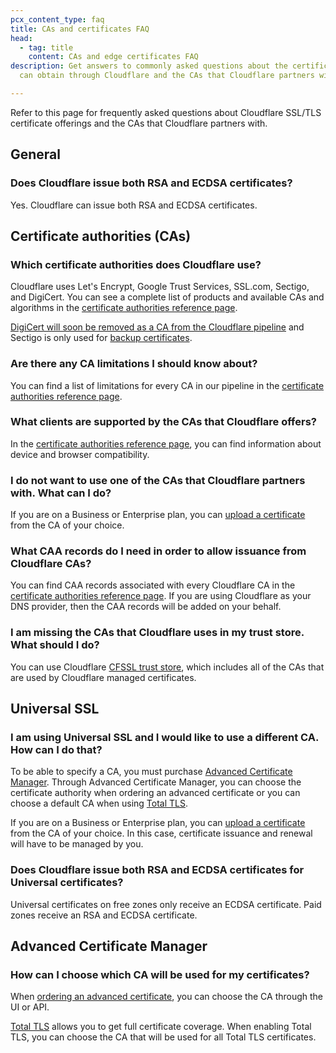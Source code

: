 ```yaml
---
pcx_content_type: faq
title: CAs and certificates FAQ
head:
  - tag: title
    content: CAs and edge certificates FAQ
description: Get answers to commonly asked questions about the certificates you
  can obtain through Cloudflare and the CAs that Cloudflare partners with.

---
```


Refer to this page for frequently asked questions about Cloudflare SSL/TLS certificate offerings and the CAs that Cloudflare partners with.

## General

### Does Cloudflare issue both RSA and ECDSA certificates?

Yes. Cloudflare can issue both RSA and ECDSA certificates.

## Certificate authorities (CAs)

### Which certificate authorities does Cloudflare use?

Cloudflare uses Let's Encrypt, Google Trust Services, SSL.com, Sectigo, and DigiCert. You can see a complete list of products and available CAs and algorithms in the [certificate authorities reference page](/ssl/reference/certificate-authorities/).

[DigiCert will soon be removed as a CA from the Cloudflare pipeline](/ssl/reference/migration-guides/digicert-update/) and Sectigo is only used for [backup certificates](/ssl/edge-certificates/backup-certificates/).

### Are there any CA limitations I should know about?

You can find a list of limitations for every CA in our pipeline in the [certificate authorities reference page](/ssl/reference/certificate-authorities/).

### What clients are supported by the CAs that Cloudflare offers?

In the [certificate authorities reference page](/ssl/reference/certificate-authorities/), you can find information about device and browser compatibility.

### I do not want to use one of the CAs that Cloudflare partners with. What can I do?

If you are on a Business or Enterprise plan, you can [upload a certificate](/ssl/edge-certificates/custom-certificates/uploading/#upload-a-custom-certificate) from the CA of your choice.

### What CAA records do I need in order to allow issuance from Cloudflare CAs?

You can find CAA records associated with every Cloudflare CA in the [certificate authorities reference page](/ssl/reference/certificate-authorities/#caa-records). If you are using Cloudflare as your DNS provider, then the CAA records will be added on your behalf.

### I am missing the CAs that Cloudflare uses in my trust store. What should I do?

You can use Cloudflare [CFSSL trust store](https://github.com/cloudflare/cfssl_trust), which includes all of the CAs that are used by Cloudflare managed certificates.

## Universal SSL

### I am using Universal SSL and I would like to use a different CA. How can I do that?

To be able to specify a CA, you must purchase [Advanced Certificate Manager](/ssl/edge-certificates/advanced-certificate-manager/). Through Advanced Certificate Manager, you can choose the certificate authority when ordering an advanced certificate or you can choose a default CA when using [Total TLS](/ssl/edge-certificates/additional-options/total-tls/).

If you are on a Business or Enterprise plan, you can [upload a certificate](/ssl/edge-certificates/custom-certificates/uploading/#upload-a-custom-certificate) from the CA of your choice. In this case, certificate issuance and renewal will have to be managed by you.

### Does Cloudflare issue both RSA and ECDSA certificates for Universal certificates?

Universal certificates on free zones only receive an ECDSA certificate. Paid zones receive an RSA and ECDSA certificate.

## Advanced Certificate Manager

### How can I choose which CA will be used for my certificates?

When [ordering an advanced certificate](/ssl/edge-certificates/advanced-certificate-manager/manage-certificates/), you can choose the CA through the UI or API.

[Total TLS](/ssl/edge-certificates/additional-options/total-tls/) allows you to get full certificate coverage. When enabling Total TLS, you can choose the CA that will be used for all Total TLS certificates.
